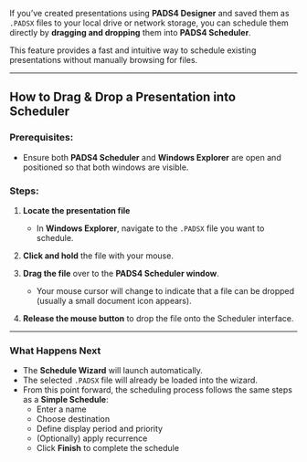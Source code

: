 If you’ve created presentations using **PADS4 Designer** and saved them as `.PADSX` files to your local drive or network storage, you can schedule them directly by **dragging and dropping** them into **PADS4 Scheduler**.

This feature provides a fast and intuitive way to schedule existing presentations without manually browsing for files.

---

## How to Drag & Drop a Presentation into Scheduler

### Prerequisites:
- Ensure both **PADS4 Scheduler** and **Windows Explorer** are open and positioned so that both windows are visible.

### Steps:

1. **Locate the presentation file**  
   - In **Windows Explorer**, navigate to the `.PADSX` file you want to schedule.

2. **Click and hold** the file with your mouse.

3. **Drag the file** over to the **PADS4 Scheduler window**.  
   - Your mouse cursor will change to indicate that a file can be dropped (usually a small document icon appears).

4. **Release the mouse button** to drop the file onto the Scheduler interface.

---

### What Happens Next

- The **Schedule Wizard** will launch automatically.
- The selected `.PADSX` file will already be loaded into the wizard.
- From this point forward, the scheduling process follows the same steps as a **Simple Schedule**:
  - Enter a name
  - Choose destination
  - Define display period and priority
  - (Optionally) apply recurrence
  - Click **Finish** to complete the schedule
